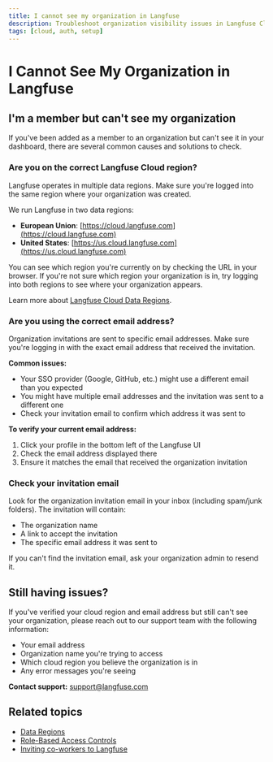 ```yaml
---
title: I cannot see my organization in Langfuse
description: Troubleshoot organization visibility issues in Langfuse Cloud. Learn how to verify your cloud region, email address, and resolve common access problems.
tags: [cloud, auth, setup]
---
```


# I Cannot See My Organization in Langfuse

## I'm a member but can't see my organization

If you've been added as a member to an organization but can't see it in your dashboard, there are several common causes and solutions to check.

### Are you on the correct Langfuse Cloud region?

Langfuse operates in multiple data regions. Make sure you're logged into the same region where your organization was created.

We run Langfuse in two data regions:
- **European Union**: [https://cloud.langfuse.com](https://cloud.langfuse.com)
- **United States**: [https://us.cloud.langfuse.com](https://us.cloud.langfuse.com)

You can see which region you're currently on by checking the URL in your browser. If you're not sure which region your organization is in, try logging into both regions to see where your organization appears.

Learn more about [Langfuse Cloud Data Regions](/security/data-regions).

### Are you using the correct email address?

Organization invitations are sent to specific email addresses. Make sure you're logging in with the exact email address that received the invitation.

**Common issues:**
- Your SSO provider (Google, GitHub, etc.) might use a different email than you expected
- You might have multiple email addresses and the invitation was sent to a different one
- Check your invitation email to confirm which address it was sent to

**To verify your current email address:**
1. Click your profile in the bottom left of the Langfuse UI
2. Check the email address displayed there
3. Ensure it matches the email that received the organization invitation

### Check your invitation email

Look for the organization invitation email in your inbox (including spam/junk folders). The invitation will contain:
- The organization name
- A link to accept the invitation
- The specific email address it was sent to

If you can't find the invitation email, ask your organization admin to resend it.

## Still having issues?

If you've verified your cloud region and email address but still can't see your organization, please reach out to our support team with the following information:

- Your email address
- Organization name you're trying to access
- Which cloud region you believe the organization is in
- Any error messages you're seeing

**Contact support:** [support@langfuse.com](mailto:support@langfuse.com)

## Related topics

- [Data Regions](/security/data-regions)
- [Role-Based Access Controls](/docs/rbac)
- [Inviting co-workers to Langfuse](/faq/all/inviting-in-langfuse)